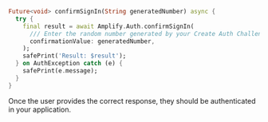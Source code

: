 ```dart
Future<void> confirmSignIn(String generatedNumber) async {
  try {
    final result = await Amplify.Auth.confirmSignIn(
      /// Enter the random number generated by your Create Auth Challenge trigger
      confirmationValue: generatedNumber,
    );
    safePrint('Result: $result');
  } on AuthException catch (e) {
    safePrint(e.message);
  }
}
```

Once the user provides the correct response, they should be authenticated in your application.

